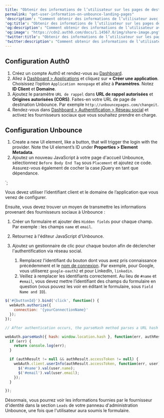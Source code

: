 ```yaml
---
title: "Obtenir des informations de l’utilisateur sur les pages de destination Unbounce"
permalink: "get-user-information-on-unbounce-landing-pages"
'description': "Comment obtenir des informations de l’utilisateur avec l’authentificationvia réseau social en un clic sur les pages d'accueil Unbounce."
'og:title': "Obtenir des informations de l’utilisateur sur les pages de destination Unbounce"
'og:description': "Comment obtenir des informations de l’utilisateur avec l’authentificationvia réseau social en un clic sur les pages d'accueil Unbounce."
'og:image': "https://cdn2.auth0.com/docs/1.14567.0/img/share-image.png"
'twitter:title': "Obtenir des informations de l’utilisateur sur les pages de destination Unbounce"
'twitter:description': "Comment obtenir des informations de l’utilisateur avec l’authentificationvia réseau social en un clic sur les pages d'accueil Unbounce."
---
```



## Configuration Auth0

1. Créez un compte Auth0 et rendez-vous au [Dashboard](https://manage.auth0.com/#).
2. Allez à [Dashboard > Applications](https://manage.auth0.com/#/applications) et cliquez sur **+ Créer une application**. Choisissez l’option `Application monopage` et allez à **Paramètres**. Notez **ID Client**  et **Domaine**.
3. Ajoutez le paramètre `URL de rappel` dans **URL de rappel autorisées** et **Origines autorisées (CORS)**. Faites-en votre URL de page de destination Unbounce. Par exemple `http://unbouncepages.com/changeit`.
4. Rendez-vous dans [Dashboard > Authentification > Réseau social](https://manage.auth0.com/#/connections/social) et activez les fournisseurs sociaux que vous souhaitez prendre en charge.

## Configuration Unbounce

1. Create a new UI element, like a button, that will trigger the login with the provider. Note the UI element’s ID under **Properties > Element Metadata**.
2. Ajoutez un nouveau JavaScript à votre page d'accueil Unbounce, sélectionnez `Before Body End Tag` sous `Placement` et ajoutez ce code. Assurez-vous également de cocher la case jQuery en tant que dépendance.

<script type="application/javascript">
  var webAuth = new auth0.WebAuth({
    domain:       '{yourDomain}',
    clientID:     '{yourClientId}',
    audience: 'https://{yourClientId}/userinfo'
    redirectUri:  '{yourUnbouncePageUrl}', // e.g http://unbouncepages.com/changeit
    scope: 'openid profile email',
    responseType: 'token id_token',
  });
</script>`;

<AuthCodeBlock children={codeExample} language="html" />

Vous devez utiliser l’identifiant client et le domaine de l’application que vous venez de configurer.

Ensuite, vous devez trouver un moyen de transmettre les informations provenant des fournisseurs sociaux à Unbounce :

1. Créer un formulaire et ajouter des `Hidden fields` pour chaque champ. Par exemple : les champs `name` et `email`.
2. Retournez à l'éditeur JavaScript d'Unbounce.
3. Ajoutez un gestionnaire de clic pour chaque bouton afin de déclencher l'authentification via réseau social.

   1. Remplacez l'identifiant du bouton dont vous avez pris connaissance précédemment et le [nom de connexion](/docs/fr-ca/authenticate/identity-providers/locate-the-connection-id). Par exemple, pour Google, vous utiliserez `google-oauth2` et pour LinkedIn, `linkedin`.
   2. Veillez à remplacer les identifiants correctement. Au lieu de `#name` et `#email`, vous devez mettre l’identifiant des champs du formulaire en question (vous pouvez les voir en éditant le formulaire, sous `Field Name and ID`).

```javascript lines
$('#{buttonId}').bind('click', function() { 
  webAuth.authorize({
    connection: '{yourConnectionName}'
  });
});

// After authentication occurs, the parseHash method parses a URL hash fragment to extract the result of an Auth0 authentication response.

webAuth.parseHash({ hash: window.location.hash }, function(err, authResult) { 
  if (err) { 
    return console.log(err); 
  }

  if (authResult != null && authResult.accessToken != null) {
    webAuth.client.userInfo(authResult.accessToken, function(err, user) {
      $('#name').val(user.name); 
      $('#email').val(user.email); 
    }); 
  } 

});
```

Désormais, vous pourrez voir les informations fournies par le fournisseur d'identité dans la section `Leads` de votre panneau d'administration Unbounce, une fois que l'utilisateur aura soumis le formulaire.